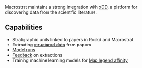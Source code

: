 
Macrostrat maintains a strong integration with [xDD](https://xdd.wisc.edu/), a platform
for discovering data from the scientific literature.

## Capabilities

- Stratigraphic units linked to papers in Rockd and Macrostrat
- Extracting [structured data](/integrations/xdd/extractions) from papers
- [Model runs](/integrations/xdd/runs)
- [Feedback](/integrations/xdd/feedback) on extractions
- Training machine learning models for [Map legend affinity](/dev/legend-affinity)
